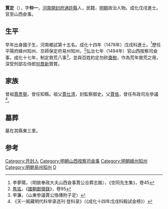 {{明清人物信息框
| 姓名 = 賈定
| 原名 =
| 圖片名稱 = 
| 圖片大小 = 220px
| 圖片說明 = 
| 最高職務 = 奉政大夫山西按察司僉事
| 國家 = 大明
| 爵位 =
| 籍貫 = [[河南|河南]][[開封府|開封府]][[通許縣|通許縣]]
| 族裔 = 
| 字號 = 字仲一，號一菴子
| 室名 = 
| 諡號 = 
| 出生日期 = 正統十二年十月戊辰（1447年）
| 出生地點 = 
| 逝世日期 = 弘治十年正月壬申（1497年）
| 逝世地點 = 
| 墓葬 =
| 配偶 =
| 親屬 = （父）[[賈恪|賈恪]]
| 出身 = 
*成化十四年戊戌科進士出身
| 經歷 = 
| 著作 =
}}

'''賈定'''（{{bd|1447年||1497年||J}}），字'''仲一'''，[[河南|河南]][[開封府|開封府]][[通許縣|通許縣]]人，民籍，[[明朝|明朝]]政治人物。成化戊戌進士。官至山西僉事。

==生平==
早年出身國子生，河南鄉試第十五名。成化十四年（1478年）戊戌科進士。<ref>李夢陽，〈明故奉政大夫山西僉事賈公合葬志銘〉，《空同先生集》，卷45</ref>歷任平陽府絳州知州、京師保定府易州知州，<ref>[[焦竑|焦竑]]，《[[國朝獻徵錄|國朝獻徵錄]]》，卷95</ref>弘治七年（1494年）官山西按察司僉事。成化十七年，制定救荒八事<ref>李濂，〈山東參議賈公恪傳附子定〉</ref>，並與百姓約定勿砍[[棗樹|棗樹]]，作為荒年救荒之用，深受刑部左侍郎[[何喬新|何喬新]]贊賞。

==家族==
曾祖[[賈彥弼|賈彥弼]]，曾任知縣。祖父[[賈仕清|賈仕清]]，封監察御史。父[[賈恪|賈恪]]，曾任布政司左參議<ref>《天一阁藏明代科举录选刊·登科录》（《成化十四年戊戌科殿試金榜》）</ref>。

==墓葬==
墓在其縣東三里。

==参考==
{{reflist}}

{{成化十四年戊戌科殿試金榜}}
{{DEFAULTSORT:Jia賈}}
[[Category:开封人|Category:开封人]]
[[Category:明朝山西按察司僉事|Category:明朝山西按察司僉事]]
[[Category:明朝絳州知州|Category:明朝絳州知州]]
[[Category:明朝易州知州|Category:明朝易州知州]]
[[Category:贾姓|D]]